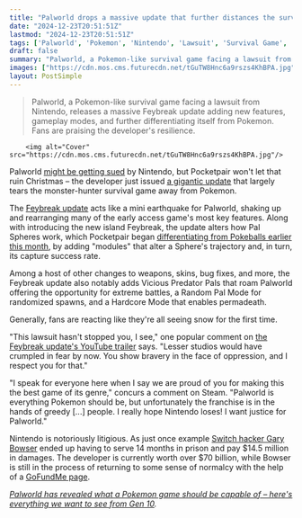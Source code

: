 ```yaml
---
title: "Palworld drops a massive update that further distances the survival game from Pokemon following the Nintendo lawsuit, and fans couldn't be more proud: 'Justice for Palworld'"
date: "2024-12-23T20:51:51Z"
lastmod: "2024-12-23T20:51:51Z"
tags: ['Palworld', 'Pokemon', 'Nintendo', 'Lawsuit', 'Survival Game', 'Open World', 'Early Access', 'Update', 'Feybreak Update', 'PC']
draft: false
summary: "Palworld, a Pokemon-like survival game facing a lawsuit from Nintendo, releases a massive Feybreak update adding new features, gameplay modes, and further differentiating itself from Pokemon.  Fans are praising the developer's resilience."
images: ["https://cdn.mos.cms.futurecdn.net/tGuTW8Hnc6a9rszs4KhBPA.jpg"]
layout: PostSimple
---
```

> Palworld, a Pokemon-like survival game facing a lawsuit from Nintendo, releases a massive Feybreak update adding new features, gameplay modes, and further differentiating itself from Pokemon.  Fans are praising the developer's resilience.


        <img alt="Cover" src="https://cdn.mos.cms.futurecdn.net/tGuTW8Hnc6a9rszs4KhBPA.jpg"/>
        
Palworld [<u>might be getting sued</u>](https://www.gamesradar.com/games/survival/its-official-palworld-has-been-nintendod-as-the-pokemon-company-files-lawsuit-against-pocketpair-for-infringing-multiple-patent-rights/) by Nintendo, but Pocketpair won't let that ruin Christmas – the developer just issued [<u>a gigantic update</u>](https://www.gamesradar.com/games/open-world/palworlds-feybreak-update-adds-a-built-in-nuzlocke-mode-to-the-open-world-survival-game-and-a-taste-of-next-years-terraria-crossover/) that largely tears the monster-hunter survival game away from Pokemon.

The [<u>Feybreak update</u>](https://store.steampowered.com/news/app/1623730/view/518574472406499342) acts like a mini earthquake for Palworld, shaking up and rearranging many of the early access game's most key features. Along with introducing the new island Feybreak, the update alters how Pal Spheres work, which Pocketpair began [<u>differentiating from Pokeballs earlier this month</u>](https://www.gamesradar.com/games/survival/a-mysterious-palworld-update-appears-to-make-a-change-designed-to-get-around-the-survival-games-legal-battle-with-nintendo/), by adding "modules" that alter a Sphere's trajectory and, in turn, its capture success rate. 

Among a host of other changes to weapons, skins, bug fixes, and more, the Feybreak update also notably adds Vicious Predator Pals that roam Palworld offering the opportunity for extreme battles, a Random Pal Mode for randomized spawns, and a Hardcore Mode that enables permadeath. 

Generally, fans are reacting like they're all seeing snow for the first time. 

"This lawsuit hasn't stopped you, I see," one popular comment on [<u>the Feybreak update's YouTube trailer</u>](https://www.youtube.com/watch?v=WS2yS9rO-lI) says. "Lesser studios would have crumpled in fear by now. You show bravery in the face of oppression, and I respect you for that."

"I speak for everyone here when I say we are proud of you for making this the best game of its genre," concurs a comment on Steam. "Palworld is everything Pokemon should be, but unfortunately the franchise is in the hands of greedy [...] people. I really hope Nintendo loses! I want justice for Palworld."

Nintendo is notoriously litigious. As just once example [<u>Switch hacker Gary Bowser</u>](https://www.gamesradar.com/nintendo-hacker-could-lose-up-to-30-of-their-income-for-the-rest-of-their-life-in-damages/) ended up having to serve 14 months in prison and pay $14.5 million in damages. The developer is currently worth over $70 billion, while Bowser is still in the process of returning to some sense of normalcy with the help of a [<u>GoFundMe page</u>](https://www.gofundme.com/f/garyopa-restarting-his-life). 

[<u><em>Palworld has revealed what a Pokemon game should be capable of – here's everything we want to see from Gen 10</em></u>](https://www.gamesradar.com/games/pokemon/palworld-has-revealed-what-a-pokemon-game-should-be-capable-of-heres-everything-we-want-to-see-from-gen-10/)*.*
        